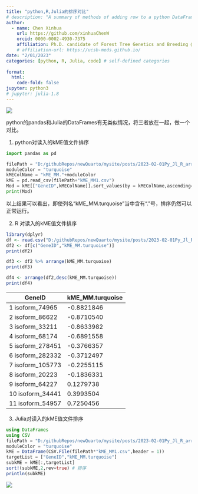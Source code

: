 ```yaml
---
title: "python,R,Julia的排序对比"
# description: "A summary of methods of adding row to a python DataFrame"
author:
  - name: Chen Xinhua
    url: https://github.com/xinhuaChenW
    orcid: 0000-0002-4930-7375
    affiliation: Ph.D. candidate of Forest Tree Genetics and Breeding @ Chinese Academy of Forestry
    # affiliation-url: https://ucsb-meds.github.io/ 
date: "2/01/2023"
categories: [python, R, Julia, code] # self-defined categories
  
format:
  html:
    code-fold: false
jupyter: python3
# jupyter: julia-1.8
---
```


![](juliaPythonR.png)

python的pandas和Julia的DataFrames有无类似情况，将三者放在一起，做一个对比。


1. python对读入的kME值文件排序

```python
import pandas as pd

filePath = "D:/githubRepos/newQuarto/mysite/posts/2023-02-01Py_Jl_R_arrangeCompare/"
moduleColor = "turquoise"
kMEColName = "kME_MM."+moduleColor
kME = pd.read_csv(filePath+"kME_MM1.csv")
Mod = kME[["GeneID",kMEColName]].sort_values(by = kMEColName,ascending=False)
print(Mod)
```
以上结果可以看出，即使列名“kME_MM.turquoise”当中含有“.”号，排序仍然可以正常运行。

2. R 对读入的kME值文件排序

```r
library(dplyr)
df <- read.csv("D:/githubRepos/newQuarto/mysite/posts/2023-02-01Py_Jl_R_arrangeCompare/kME_MM1.csv")
df2 <- df[c("GeneID","kME_MM.turquoise")] 
print(df2)

df3 <- df2 %>% arrange(kME_MM.turquoise)
print(df3)

df4 <- arrange(df2,desc(kME_MM.turquoise))
print(df4)
```
|           GeneID| kME_MM.turquoise|
|-----------------|:----------------|
|1   isoform_74965|       -0.8821846|
|2   isoform_86622|       -0.8710540|
|3   isoform_33211|       -0.8633982|
|4   isoform_68174|       -0.6891558|
|5  isoform_278451|       -0.3766357|
|6  isoform_282332|       -0.3712497|
|7  isoform_105773|       -0.2255115|
|8   isoform_20223|       -0.1836331|
|9   isoform_64227|        0.1279738|
|10  isoform_34441|        0.3993504|
|11  isoform_54957|        0.7250456|


3. Julia对读入的kME值文件排序

```julia
using DataFrames
using CSV
filePath = "D:/githubRepos/newQuarto/mysite/posts/2023-02-01Py_Jl_R_arrangeCompare/"
moduleColor = "turquoise"
kME = DataFrame(CSV.File(filePath*"kME_MM1.csv",header = 1)) 
targetList = ["GeneID","kME_MM.turquoise"]
subkME = kME[:,targetList]
sort!(subkME,2,rev=true) # 排序
println(subkME)
```
![](juliaOutPut.png)
